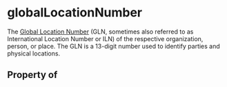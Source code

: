# globalLocationNumber

The <a href="http://www.gs1.org/gln">Global Location Number</a> (GLN, sometimes also referred to as International Location Number or ILN) of the respective organization, person, or place. The GLN is a 13-digit number used to identify parties and physical locations.

## Property of



